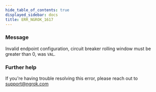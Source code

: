 ```yaml
---
hide_table_of_contents: true
displayed_sidebar: docs
title: ERR_NGROK_1617
---
```


### Message

Invalid endpoint configuration, circuit breaker rolling window must be greater than 0, was `VAL`.

<ErrorDetails />

### Further help

If you're having trouble resolving this error, please reach out to [support@ngrok.com](mailto:support@ngrok.com?subject=Help%20with%20ERR_NGROK_1617)
